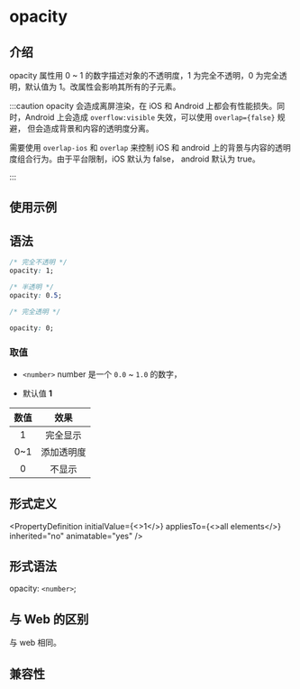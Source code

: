 # opacity

## 介绍

opacity 属性用 0 ~ 1 的数字描述对象的不透明度，1 为完全不透明，0 为完全透明，默认值为 1。改属性会影响其所有的子元素。

:::caution
opacity 会造成离屏渲染，在 iOS 和 Android 上都会有性能损失。同时，Android 上会造成 `overflow:visible` 失效，可以使用 `overlap={false}` 规避，
但会造成背景和内容的透明度分离。

需要使用 `overlap-ios` 和 `overlap` 来控制 iOS 和 android 上的背景与内容的透明度组合行为。由于平台限制，iOS 默认为 false，
android 默认为 true。

:::

## 使用示例


<Go
  example="css-api"
  defaultFile="src/opacity/App.tsx"
  img="/assets/doc/css/opacity.jpg"
  entry="src/opacity"
  defaultEntryFile="dist/opacity.lynx.bundle"
/>

## 语法

```css
/* 完全不透明 */
opacity: 1;

/* 半透明 */
opacity: 0.5;

/* 完全透明 */

opacity: 0;
```

### 取值

- `<number>`
  number 是一个 `0.0` ~ `1.0` 的数字，

- 默认值
  **1**

| 数值 |    效果    |
| :--: | :--------: |
|  1   |  完全显示  |
| 0~1  | 添加透明度 |
|  0   |   不显示   |

## 形式定义


<PropertyDefinition
  initialValue={<>1</>}
  appliesTo={<>all elements</>}
  inherited="no"
  animatable="yes"
/>

## 形式语法

opacity: `<number>`;

## 与 Web 的区别

与 web 相同。

## 兼容性


<LegacyCompatTable metadata="css/properties/opacity" />

